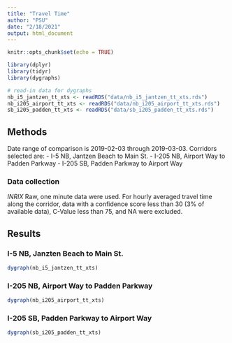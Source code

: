 ```yaml
---
title: "Travel Time"
author: "PSU"
date: "2/18/2021"
output: html_document
---
```


```r
knitr::opts_chunk$set(echo = TRUE)

library(dplyr)
library(tidyr)
library(dygraphs)

# read-in data for dygraphs
nb_i5_jantzen_tt_xts <- readRDS("data/nb_i5_jantzen_tt_xts.rds")
nb_i205_airport_tt_xts <- readRDS("data/nb_i205_airport_tt_xts.rds")
sb_i205_padden_tt_xts <- readRDS("data/sb_i205_padden_tt_xts.rds")
```

## Methods
Date range of comparison is 2019-02-03 through 2019-03-03.
Corridors selected are:
- I-5 NB, Jantzen Beach to Main St.
- I-205 NB, Airport Way to Padden Parkway
- I-205 SB, Padden Parkway to Airport Way

### Data collection
_INRIX_
Raw, one minute data were used. For hourly averaged travel time along the corridor, data with a confidence score less than 30 (3% of available data), C-Value less than 75, and NA were excluded.


## Results
### I-5 NB, Janzten Beach to Main St.
```r
dygraph(nb_i5_jantzen_tt_xts)
```

### I-205 NB, Airport Way to Padden Parkway
```r
dygraph(nb_i205_airport_tt_xts)
```

### I-205 SB, Padden Parkway to Airport Way
```r
dygraph(sb_i205_padden_tt_xts)
```

